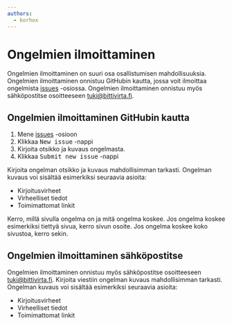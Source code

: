 ```yaml
---
authors:
  - korhox
---
```


# Ongelmien ilmoittaminen

Ongelmien ilmoittaminen on suuri osa osallistumisen mahdollisuuksia. Ongelmien ilmoittaminen onnistuu GitHubin kautta, jossa voit ilmoittaa ongelmista [issues](https://github.com/bittivirta/docs/issues) -osiossa. Ongelmien ilmoittaminen onnistuu myös sähköpostitse osoitteeseen [tuki@bittivirta.fi](mailto:tuki@bittivirta.fi).

## Ongelmien ilmoittaminen GitHubin kautta

1. Mene [issues](https://github.com/bittivirta/docs/issues) -osioon
2. Klikkaa <kbd>New issue</kbd> -nappi
3. Kirjoita otsikko ja kuvaus ongelmasta.
4. Klikkaa <kbd>Submit new issue</kbd> -nappi

Kirjoita ongelman otsikko ja kuvaus mahdollisimman tarkasti. Ongelman kuvaus voi sisältää esimerkiksi seuraavia asioita:

- Kirjoitusvirheet
- Virheelliset tiedot
- Toimimattomat linkit

Kerro, millä sivulla ongelma on ja mitä ongelma koskee. Jos ongelma koskee esimerkiksi tiettyä sivua, kerro sivun osoite. Jos ongelma koskee koko sivustoa, kerro sekin.

## Ongelmien ilmoittaminen sähköpostitse

Ongelmien ilmoittaminen onnistuu myös sähköpostitse osoitteeseen [tuki@bittivirta.fi](mailto:tuki@bittivirta.fi). Kirjoita viestiin ongelman kuvaus mahdollisimman tarkasti. Ongelman kuvaus voi sisältää esimerkiksi seuraavia asioita:

- Kirjoitusvirheet
- Virheelliset tiedot
- Toimimattomat linkit
